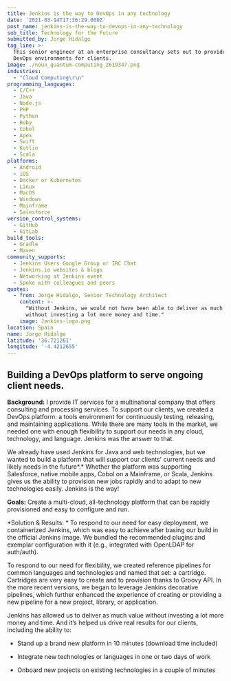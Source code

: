 ```yaml
---
title: Jenkins is the way to DevOps in any technology
date: '2021-03-14T17:36:29.000Z'
post_name: jenkins-is-the-way-to-devops-in-any-technology
sub_title: Technology for the Future
submitted_by: Jorge Hidalgo
tag_line: >-
  This senior engineer at an enterprise consultancy sets out to provide better
  DevOps environments for clients.
image: ./noun_quantum-computing_2619347.png
industries:
  - "Cloud Computing\r\n"
programming_languages:
  - C/C++
  - Java
  - Node.js
  - PHP
  - Python
  - Ruby
  - Cobol
  - Apex
  - Swift
  - Kotlin
  - Scala
platforms:
  - Android
  - iOS
  - Docker or Kubernetes
  - Linux
  - MacOS
  - Windows
  - Mainframe
  - Salesforce
version_control_systems:
  - GitHub
  - GitLab
build_tools:
  - Gradle
  - Maven
community_supports:
  - Jenkins Users Google Group or IRC Chat
  - Jenkins.io websites & blogs
  - Networking at Jenkins event
  - Spoke with colleagues and peers
quotes:
  - from: Jorge Hidalgo, Senior Technology Architect
    content: >-
      "Without Jenkins, we would not have been able to deliver as much value
      without investing a lot more money and time."
    image: Jenkins-logo.png
location: Spain
name: Jorge Hidalgo
latitude: '36.721261'
longitude: '-4.4212655'
---
```

## Building a DevOps platform to serve ongoing client needs.

**Background:** I provide IT services for a multinational company that offers consulting and processing services. To support our clients, we created a DevOps platform: a tools environment for continuously testing, releasing, and maintaining applications. While there are many tools in the market, we needed one with enough flexibility to support our needs in any cloud, technology, and language. Jenkins was the answer to that.

We already have used Jenkins for Java and web technologies, but we wanted to build a platform that will support our clients' current needs and likely needs in the future*.* Whether the platform was supporting Salesforce, native mobile apps, Cobol on a Mainframe, or Scala, Jenkins gives us the ability to provision new jobs rapidly and to adapt to new technologies easily. Jenkins is the way!

**Goals:** Create a multi-cloud, all-technology platform that can be rapidly provisioned and easy to configure and run.

<Testimonal idx="0" />

\*Solution & Results: \* To respond to our need for easy deployment, we containerized Jenkins, which was easy to achieve after basing our build in the official Jenkins image. We bundled the recommended plugins and exemplar configuration with it (e.g., integrated with OpenLDAP for  auth/auth).

To respond to our need for flexibility, we created reference pipelines for common languages and technologies and named that set: a cartridge. Cartridges are very easy to create and to provision thanks to Groovy API. In the more recent versions, we began to leverage Jenkins decorative pipelines, which further enhanced the experience of creating or providing a new pipeline for a new project, library, or application.

Jenkins has allowed us to deliver as much value without investing a lot more money and time. And it’s helped us drive real results for our clients, including the ability to:

-   Stand up a brand new platform in 10 minutes (download time included)

-   Integrate new technologies or languages in one or two days of work

-   Onboard new projects on existing technologies in a couple of minutes
